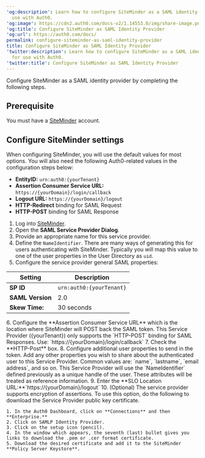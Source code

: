 ---
'og:description': Learn how to configure SiteMinder as a SAML identity provider for
  use with Auth0.
'og:image': https://cdn2.auth0.com/docs-v2/1.14553.0/img/share-image.png
'og:title': Configure SiteMinder as SAML Identity Provider
'og:url': https://auth0.com/docs/
permalink: configure-siteminder-as-saml-identity-provider
title: Configure SiteMinder as SAML Identity Provider
'twitter:description': Learn how to configure SiteMinder as a SAML identity provider
  for use with Auth0.
'twitter:title': Configure SiteMinder as SAML Identity Provider
---
Configure SiteMinder as a <Tooltip tip="Security Assertion Markup Language (SAML): Standardized protocol allowing two parties to exchange authentication information without a password." cta="View Glossary" href="/docs/glossary?term=SAML">SAML</Tooltip> <Tooltip tip="Security Assertion Markup Language (SAML): Standardized protocol allowing two parties to exchange authentication information without a password." cta="View Glossary" href="/docs/glossary?term=identity+provider">identity provider</Tooltip> by completing the following steps.

## Prerequisite

You must have a [SiteMinder](https://www.siteminder.com/login/) account.

## Configure SiteMinder settings

When configuring SiteMinder, you will use the default values for most options. You will also need the following Auth0-related values in the configuration steps below:

* **EntityID:** `urn:auth0:{yourTenant}`
* **Assertion Consumer Service URL:** `https://{yourDomain}/login/callback`
* **Logout URL:** `https://{yourDomain}/logout`
* **HTTP-Redirect** binding for SAML Request
* **HTTP-POST** binding for SAML Response

1. Log into [SiteMinder](https://www.siteminder.com/login/).
2. Open the **SAML Service Provider Dialog**.
3. Provide an appropriate name for this service provider.
4. Define the `NameIdentifier`. There are many ways of generating this for users authenticating with SiteMinder. Typically you will map this value to one of the user properties in the User Directory as `uid`.
5. Configure the service provider general SAML properties:

<table class="table"><thead>
<tr>
<th>Setting</th>
<th>Description</th>
</tr>
</thead>
<tbody>
<tr>
<td><strong>SP ID</strong></td>
<td><code>urn:auth0:{yourTenant}</code></td>
</tr>
<tr>
<td><strong>SAML Version</strong></td>
<td>2.0</td>
</tr>
<tr>
<td><strong>Skew Time:</strong></td>
<td>30 seconds</td>
</tr>
</tbody>
</table>
6. Configure the **Assertion Consumer Service URL** which is the location where SiteMinder will POST back the SAML token. This Service Provider ({yourTenant}) only supports the `HTTP-POST` binding for SAML Responses. Use:
   `https://{yourDomain}/login/callback`
7. Check the **HTTP-Post** box.
8. Configure additional user properties to send in the token. Add any other properties you wish to share about the authenticated user to this Service Provider. Common values are: `name`, `lastname`, `email address`, and so on. This Service Provider will use the `NameIdentifier` defined previously as a unique handle of the user. These attributes will be treated as reference information.
9. Enter the **SLO Location URL:**`https://{yourDomain}/logout`
10. (Optional) The service provider supports encryption of assertions.
    To use this option, do the following to download the Service Provider public key certificate.

    1. In the Auth0 Dashboard, click on **Connections** and then **Enterprise.**
    2. Click on SAMLP Identity Provider.
    3. Click on the setup icon (pencil).
    4. In the window which appears, the seventh (last) bullet gives you links to download the .pem or .cer format certificate.
    5. Download the desired certificate and add it to the SiteMinder **Policy Server Keystore**.